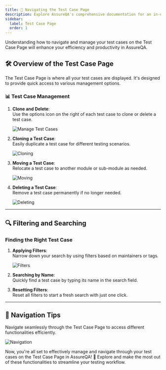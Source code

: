 ```yaml
---
title: 🚀 Navigating the Test Case Page
description: Explore AssureQA's comprehensive documentation for an in-depth look at our services and tools.
sidebar:
  label: Test Case Page
  order: 1
---
```


Understanding how to navigate and manage your test cases on the Test Case Page will enhance your efficiency and productivity in AssureQA.

## 🛠️ Overview of the Test Case Page

The Test Case Page is where all your test cases are displayed. It's designed to provide quick access to various management options.

### 📊 Test Case Management

1. **Clone and Delete**:  
   Use the options icon on the right of each test case to clone or delete a test case.

   ![Manage Test Cases](./TestcaseImages/3%20dots.png)

2. **Cloning a Test Case**:  
   Easily duplicate a test case for different testing scenarios.

   ![Cloning](./TestcaseImages/cln.png)

3. **Moving a Test Case**:  
   Relocate a test case to another module or sub-module as needed.

   ![Moving](./TestcaseImages/4.Move%20Test%20Case.png)

4. **Deleting a Test Case**:  
   Remove a test case permanently if no longer needed.

   ![Deleting](./TestcaseImages/5.Delete%20TestCase.png)

---

## 🔍 Filtering and Searching

### Finding the Right Test Case

1. **Applying Filters**:  
   Narrow down your search by using filters based on maintainers or tags.

   ![Filters](./TestcaseImages/Na1.png)

2. **Searching by Name**:  
   Quickly find a test case by typing its name in the search field.

3. **Resetting Filters**:  
   Reset all filters to start a fresh search with just one click.

---

## 🧭 Navigation Tips

Navigate seamlessly through the Test Case Page to access different functionalities efficiently.

![Navigation](./TestcaseImages/Na.png)

Now, you're all set to effectively manage and navigate through your test cases on the Test Case Page in AssureQA! 🎉 Explore and make the most out of these functionalities to streamline your testing workflow.
